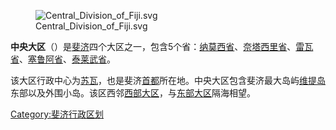 [[File:Central_Division_of_Fiji.svg|thumb]]

'''中央大区'''（{{lang-fj|Central Division}}）是[[斐济|斐济]]四个大区之一，包含5个省：[[纳莫西省|纳莫西省]]、[[奈塔西里省|奈塔西里省]]、[[雷瓦省|雷瓦省]]、[[塞鲁阿省|塞鲁阿省]]、[[泰莱武省|泰莱武省]]。

该大区行政中心为[[苏瓦|苏瓦]]，也是斐济[[首都|首都]]所在地。中央大区包含斐济最大岛屿[[维提岛|维提岛]]东部以及外围小岛。该区西邻[[西部大区|西部大区]]，与[[东部大区|东部大区]]隔海相望。

{{fiji-stub}}
{{coord|display=title}}
{{斐济行政区划}}
{{normdaten}}

[[Category:斐济行政区划|Category:斐济行政区划]]